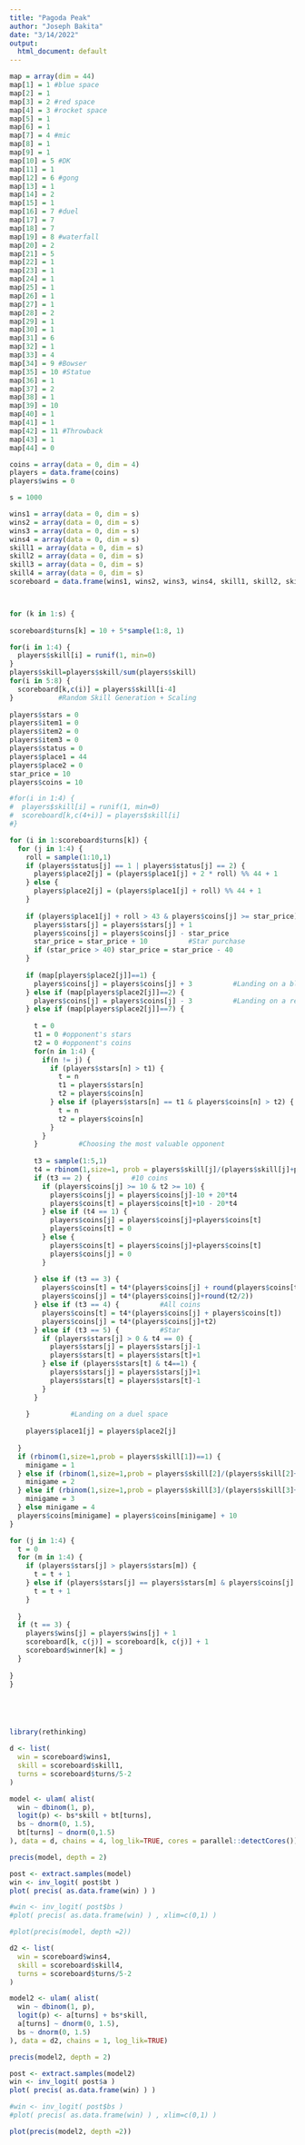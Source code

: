 ```yaml
---
title: "Pagoda Peak"
author: "Joseph Bakita"
date: "3/14/2022"
output:
  html_document: default
---
```


```r
map = array(dim = 44)
map[1] = 1 #blue space
map[2] = 1
map[3] = 2 #red space
map[4] = 3 #rocket space
map[5] = 1
map[6] = 1
map[7] = 4 #mic
map[8] = 1
map[9] = 1
map[10] = 5 #DK
map[11] = 1
map[12] = 6 #gong
map[13] = 1
map[14] = 2
map[15] = 1
map[16] = 7 #duel
map[17] = 7
map[18] = 7
map[19] = 8 #waterfall
map[20] = 2
map[21] = 5
map[22] = 1
map[23] = 1
map[24] = 1
map[25] = 1
map[26] = 1
map[27] = 1
map[28] = 2
map[29] = 1
map[30] = 1
map[31] = 6
map[32] = 1
map[33] = 4
map[34] = 9 #Bowser
map[35] = 10 #Statue
map[36] = 1
map[37] = 2
map[38] = 1
map[39] = 10
map[40] = 1
map[41] = 1
map[42] = 11 #Throwback
map[43] = 1
map[44] = 0
```

```r
coins = array(data = 0, dim = 4)
players = data.frame(coins)
players$wins = 0

s = 1000

wins1 = array(data = 0, dim = s)
wins2 = array(data = 0, dim = s)
wins3 = array(data = 0, dim = s)
wins4 = array(data = 0, dim = s)
skill1 = array(data = 0, dim = s)
skill2 = array(data = 0, dim = s)
skill3 = array(data = 0, dim = s)
skill4 = array(data = 0, dim = s)
scoreboard = data.frame(wins1, wins2, wins3, wins4, skill1, skill2, skill3, skill4)



for (k in 1:s) {
  
scoreboard$turns[k] = 10 + 5*sample(1:8, 1)

for(i in 1:4) {
  players$skill[i] = runif(1, min=0)
}
players$skill=players$skill/sum(players$skill)
for(i in 5:8) {
  scoreboard[k,c(i)] = players$skill[i-4]
}           #Random Skill Generation + Scaling
    
players$stars = 0
players$item1 = 0
players$item2 = 0
players$item3 = 0
players$status = 0
players$place1 = 44
players$place2 = 0
star_price = 10
players$coins = 10

#for(i in 1:4) {
#  players$skill[i] = runif(1, min=0)
#  scoreboard[k,c(4+i)] = players$skill[i]
#}

for (i in 1:scoreboard$turns[k]) {
  for (j in 1:4) {
    roll = sample(1:10,1)
    if (players$status[j] == 1 | players$status[j] == 2) {
      players$place2[j] = (players$place1[j] + 2 * roll) %% 44 + 1
    } else {
      players$place2[j] = (players$place1[j] + roll) %% 44 + 1
    }
    
    if (players$place1[j] + roll > 43 & players$coins[j] >= star_price) {
      players$stars[j] = players$stars[j] + 1
      players$coins[j] = players$coins[j] - star_price
      star_price = star_price + 10          #Star purchase
      if (star_price > 40) star_price = star_price - 40
    }
    
    if (map[players$place2[j]]==1) {
      players$coins[j] = players$coins[j] + 3          #Landing on a blue space
    } else if (map[players$place2[j]]==2) {
      players$coins[j] = players$coins[j] - 3          #Landing on a red space
    } else if (map[players$place2[j]]==7) {
      
      t = 0 
      t1 = 0 #opponent's stars
      t2 = 0 #opponent's coins
      for(n in 1:4) {
        if(n != j) {  
          if (players$stars[n] > t1) {
            t = n
            t1 = players$stars[n]
            t2 = players$coins[n]
          } else if (players$stars[n] == t1 & players$coins[n] > t2) {
            t = n
            t2 = players$coins[n]
          }
        }
      }          #Choosing the most valuable opponent
      
      t3 = sample(1:5,1)
      t4 = rbinom(1,size=1, prob = players$skill[j]/(players$skill[j]+players$skill[t]))
      if (t3 == 2) {          #10 coins
        if (players$coins[j] >= 10 & t2 >= 10) {
          players$coins[j] = players$coins[j]-10 + 20*t4
          players$coins[t] = players$coins[t]+10 - 20*t4
        } else if (t4 == 1) {
          players$coins[j] = players$coins[j]+players$coins[t]
          players$coins[t] = 0
        } else {
          players$coins[t] = players$coins[j]+players$coins[t]
          players$coins[j] = 0
        }
          
      } else if (t3 == 3) {
        players$coins[t] = t4*(players$coins[j] + round(players$coins[t]/2))
        players$coins[j] = t4*(players$coins[j]+round(t2/2))
      } else if (t3 == 4) {          #All coins
        players$coins[t] = t4*(players$coins[j] + players$coins[t])
        players$coins[j] = t4*(players$coins[j]+t2)
      } else if (t3 == 5) {          #Star
        if (players$stars[j] > 0 & t4 == 0) {
          players$stars[j] = players$stars[j]-1
          players$stars[t] = players$stars[t]+1 
        } else if (players$stars[t] & t4==1) {
          players$stars[j] = players$stars[j]+1
          players$stars[t] = players$stars[t]-1 
        }
      }
      
    }          #Landing on a duel space
    
    players$place1[j] = players$place2[j]
    
  }
  if (rbinom(1,size=1,prob = players$skill[1])==1) {
    minigame = 1
  } else if (rbinom(1,size=1,prob = players$skill[2]/(players$skill[2]+players$skill[3]+players$skill[4]))==1) {
    minigame = 2
  } else if (rbinom(1,size=1,prob = players$skill[3]/(players$skill[3]+players$skill[4]))==1) {
    minigame = 3
  } else minigame = 4
  players$coins[minigame] = players$coins[minigame] + 10
}

for (j in 1:4) {
  t = 0
  for (m in 1:4) {
    if (players$stars[j] > players$stars[m]) {
      t = t + 1
    } else if (players$stars[j] == players$stars[m] & players$coins[j] > players$coins[m]) {
      t = t + 1
    }
    
  }
  if (t == 3) { 
    players$wins[j] = players$wins[j] + 1
    scoreboard[k, c(j)] = scoreboard[k, c(j)] + 1
    scoreboard$winner[k] = j
  }
  
}
}






```



```r
library(rethinking)

d <- list(
  win = scoreboard$wins1,
  skill = scoreboard$skill1,
  turns = scoreboard$turns/5-2
)

model <- ulam( alist(
  win ~ dbinom(1, p),
  logit(p) <- bs*skill + bt[turns],
  bs ~ dnorm(0, 1.5),
  bt[turns] ~ dnorm(0,1.5)
), data = d, chains = 4, log_lik=TRUE, cores = parallel::detectCores())

```

```r

precis(model, depth = 2)

post <- extract.samples(model)
win <- inv_logit( post$bt )
plot( precis( as.data.frame(win) ) )

#win <- inv_logit( post$bs )
#plot( precis( as.data.frame(win) ) , xlim=c(0,1) )

#plot(precis(model, depth =2))


```


```r

d2 <- list(
  win = scoreboard$wins4,
  skill = scoreboard$skill4,
  turns = scoreboard$turns/5-2
)

model2 <- ulam( alist(
  win ~ dbinom(1, p),
  logit(p) <- a[turns] + bs*skill,
  a[turns] ~ dnorm(0, 1.5),
  bs ~ dnorm(0, 1.5)
), data = d2, chains = 1, log_lik=TRUE)

```

```r

precis(model2, depth = 2)

post <- extract.samples(model2)
win <- inv_logit( post$a )
plot( precis( as.data.frame(win) ) )

#win <- inv_logit( post$bs )
#plot( precis( as.data.frame(win) ) , xlim=c(0,1) )

plot(precis(model2, depth =2))


```














































